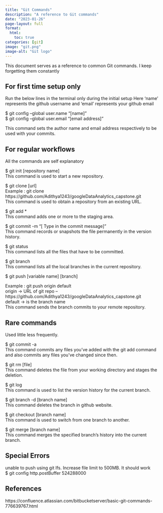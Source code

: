 ```yaml
---
title: "Git Commands"
description: "A reference to Git commands"
date: "2023-01-26"
page-layout: full
format:
  html:
    toc: true
categories: [git] 
image: "git.png"
image-alt: "Git logo"
---
```


This document serves as a reference to common Git commands. I keep forgetting them constantly

## For first time setup only

Run the below lines in the terminal only during the initial setup
Here 'name' represents the github username and 'email' represents your github email

$ git config –global user.name “[name]”  
$ git config –global user.email “[email address]”

This command sets the author name and email address respectively to be used with your commits.


## For regular workflows

All the commands are self explanatory

$ git init [repository name] <br>
This command is used to start a new repository.

$ git clone [url] <br>
Example : git clone https://github.com/Adithya1243/googleDataAnalytics_capstone.git <br>
This command is used to obtain a repository from an existing URL.

$ git add * <br>
This command adds one or more to the staging area.<br>

$ git commit -m “[ Type in the commit message]”<br>
This command records or snapshots the file permanently in the version history.

$ git status<br>
This command lists all the files that have to be committed.<br>

$ git branch<br>
This command lists all the local branches in the current repository.

$ git push [variable name] [branch]<br>

Example : git push origin default<br>
origin -> URL of git repo -- https://github.com/Adithya1243/googleDataAnalytics_capstone.git<br>
default -> is the branch name<br>
This command sends the branch commits to your remote repository.<br>

## Rare commands

Used little less frequently.

$ git commit -a<br>
This command commits any files you’ve added with the git add command and also commits any files you’ve changed since then.<br>

$ git rm [file]<br>
This command deletes the file from your working directory and stages the deletion.<br>

$ git log  
This command is used to list the version history for the current branch.

$ git branch -d [branch name]  
This command deletes the branch in github website.

$ git checkout [branch name]  
This command is used to switch from one branch to another.

$ git merge [branch name]  
This command merges the specified branch’s history into the current branch.


##  Special Errors

unable to push using git lfs. Increase file limit to 500MB. It should work  
$ git config http.postBuffer 524288000

## References

https://confluence.atlassian.com/bitbucketserver/basic-git-commands-776639767.html